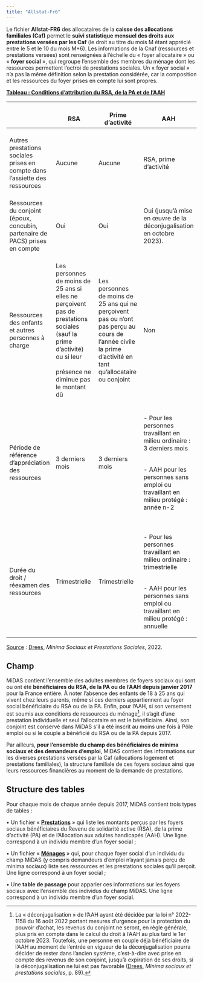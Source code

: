 ```yaml
---
title: "Allstat-Fr6"
---
```


Le fichier **Allstat-FR6** des allocataires de la **caisse des allocations familiales (Caf)** permet le **suivi statistique mensuel des droits aux prestations versées par les Caf** (le droit au titre du mois M étant apprécié entre le 5 et le 10 du mois M+6). Les informations de la Cnaf (ressources et prestations versées) sont renseignées à l'échelle du « foyer allocataire » ou « **foyer social** », qui regroupe l'ensemble des membres du ménage dont les ressources permettent l'octroi de prestations sociales. Un « foyer social » n'a pas la même définition selon la prestation considérée, car la composition et les ressources du foyer prises en compte lui sont propres.

[**Tableau : Conditions d'attribution du RSA, de la PA et de l'AAH**]{.underline}

+-----------------------------------------------------------------------------------+------------------------------------------------------------------------------------------------------------------------------------------------------------------------------+-----------------------------------------------------------------------------------------------------------------------------------------------------------------+---------------------------------------------------------------------------------------+
| <br>                                                                              | <br>RSA                                                                                                                                                                      | <br>Prime d'activité                                                                                                                                            | <br>AAH                                                                               |
+===================================================================================+==============================================================================================================================================================================+=================================================================================================================================================================+=======================================================================================+
| <br>Autres prestations sociales prises en compte dans l'assiette des ressources   | <br>Aucune                                                                                                                                                                   | <br>Aucune                                                                                                                                                      | <br>RSA, prime d'activité                                                             |
+-----------------------------------------------------------------------------------+------------------------------------------------------------------------------------------------------------------------------------------------------------------------------+-----------------------------------------------------------------------------------------------------------------------------------------------------------------+---------------------------------------------------------------------------------------+
| <br>Ressources du conjoint (époux, concubin, partenaire de PACS) prises en compte | <br>Oui                                                                                                                                                                      | <br>Oui                                                                                                                                                         | <br>Oui (jusqu'à mise en œuvre de la déconjugalisation en octobre 2023).              |
+-----------------------------------------------------------------------------------+------------------------------------------------------------------------------------------------------------------------------------------------------------------------------+-----------------------------------------------------------------------------------------------------------------------------------------------------------------+---------------------------------------------------------------------------------------+
| <br>Ressources des enfants et autres personnes à charge                           | <br>Les personnes de moins de 25 ans si elles ne perçoivent pas de prestations sociales (sauf la prime d'activité) ou si leur <br> <br>présence ne diminue pas le montant dû | <br>Les personnes de moins de 25 ans qui ne perçoivent pas ou n'ont pas perçu au cours de l'année civile la prime d'activité en tant qu'allocataire ou conjoint | <br>Non                                                                               |
+-----------------------------------------------------------------------------------+------------------------------------------------------------------------------------------------------------------------------------------------------------------------------+-----------------------------------------------------------------------------------------------------------------------------------------------------------------+---------------------------------------------------------------------------------------+
| <br>Période de référence d'appréciation des ressources                            | <br>3 derniers mois                                                                                                                                                          | <br>3 derniers mois                                                                                                                                             | <br>- Pour les personnes travaillant en milieu ordinaire : 3 derniers mois            |
|                                                                                   |                                                                                                                                                                              |                                                                                                                                                                 |                                                                                       |
|                                                                                   |                                                                                                                                                                              |                                                                                                                                                                 | <br>- AAH pour les personnes sans emploi ou travaillant en milieu protégé : année n-2 |
+-----------------------------------------------------------------------------------+------------------------------------------------------------------------------------------------------------------------------------------------------------------------------+-----------------------------------------------------------------------------------------------------------------------------------------------------------------+---------------------------------------------------------------------------------------+
| <br> Durée du droit / réexamen des ressources                                     | <br>Trimestrielle                                                                                                                                                            | <br>Trimestrielle                                                                                                                                               | <br>- Pour les personnes travaillant en milieu ordinaire : trimestrielle              |
|                                                                                   |                                                                                                                                                                              |                                                                                                                                                                 |                                                                                       |
|                                                                                   |                                                                                                                                                                              |                                                                                                                                                                 | <br> - AAH pour les personnes sans emploi ou travaillant en milieu protégé : annuelle |
+-----------------------------------------------------------------------------------+------------------------------------------------------------------------------------------------------------------------------------------------------------------------------+-----------------------------------------------------------------------------------------------------------------------------------------------------------------+---------------------------------------------------------------------------------------+

[Source]{.underline} : [Drees](https://drees.solidarites-sante.gouv.fr/sites/default/files/2022-09/Minima22%20Fiche%209%20-%20L%E2%80%99assiette%20des%20ressources%20et%20la%20p%C3%A9riode%20de%20r%C3%A9f%C3%A9rence%20des%20prestations.pdf), *Minima Sociaux et Prestations Sociales*, 2022.

## Champ

MiDAS contient l'ensemble des adultes membres de foyers sociaux qui sont ou ont été **bénéficiaires du RSA, de la PA ou de l'AAH** **depuis janvier 2017** pour la France entière. À noter l'absence des enfants de 18 à 25 ans qui vivent chez leurs parents, même si ces derniers appartiennent au foyer social bénéficiaire du RSA ou de la PA. Enfin, pour l'AAH, si son versement est soumis aux conditions de ressources du ménage[^1], il s'agit d'une prestation individuelle et seul l'allocataire en est le bénéficiaire. Ainsi, son conjoint est conservé dans MiDAS s'il a été inscrit au moins une fois à Pôle emploi ou si le couple a bénéficié du RSA ou de la PA depuis 2017.

[^1]: La « déconjugalisation » de l'AAH ayant été décidée par la loi n° 2022-1158 du 16 août 2022 portant mesures d'urgence pour la protection du pouvoir d'achat, les revenus du conjoint ne seront, en règle générale, plus pris en compte dans le calcul du droit à l'AAH au plus tard le 1er octobre 2023. Toutefois, une personne en couple déjà bénéficiaire de l'AAH au moment de l'entrée en vigueur de la déconjugalisation pourra décider de rester dans l'ancien système, c'est-à-dire avec prise en compte des revenus de son conjoint, jusqu'à expiration de ses droits, si la déconjugalisation ne lui est pas favorable ([Drees](https://drees.solidarites-sante.gouv.fr/sites/default/files/2022-09/Minima22%20Fiche%209%20-%20L%E2%80%99assiette%20des%20ressources%20et%20la%20p%C3%A9riode%20de%20r%C3%A9f%C3%A9rence%20des%20prestations.pdf), *Minima sociaux et prestations sociales*, p. 89).

Par ailleurs, **pour l'ensemble du champ des bénéficiaires de minima sociaux et des demandeurs d'emploi**, MiDAS contient des informations sur les diverses prestations versées par la Caf (allocations logement et prestations familiales), la structure familiale de ces foyers sociaux ainsi que leurs ressources financières au moment de la demande de prestations.

## Structure des tables

Pour chaque mois de chaque année depuis 2017, MiDAS contient trois types de tables :

• Un fichier « [**Prestations**](Prestations/prestations_presentation.qmd) » qui liste les montants perçus par les foyers sociaux bénéficiaires du Revenu de solidarité active (RSA), de la prime d'activité (PA) et de l'Allocation aux adultes handicapés (AAH). Une ligne correspond à un individu membre d'un foyer social ;

• Un fichier « [**Ménages**](Menages/menages_presentation.qmd) » qui, pour chaque foyer social d'un individu du champ MiDAS (y compris demandeurs d'emploi n'ayant jamais perçu de minima sociaux) liste ses ressources et les prestations sociales qu'il perçoit. Une ligne correspond à un foyer social ;

• Une **table de passage** pour apparier ces informations sur les foyers sociaux avec l'ensemble des individus du champ MiDAS. Une ligne correspond à un individu membre d'un foyer social.
